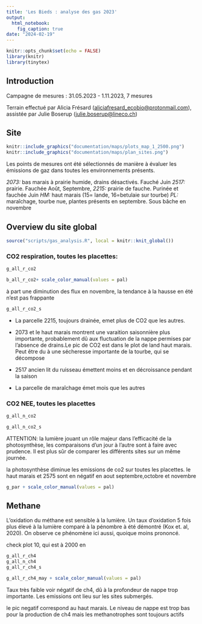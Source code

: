 ```yaml
---
title: 'Les Bieds : analyse des gas 2023'
output:
  html_notebook:
    fig_caption: true
date: "2024-02-19"
---
```


```r
knitr::opts_chunk$set(echo = FALSE)
library(knitr)
library(tinytex)
```

## Introduction

Campagne de mesures : 31.05.2023 - 1.11.2023, 7 mesures

Terrain effectué par Alicia Frésard ([aliciafresard_ecobio\@protonmail.com](mailto:aliciafresard_ecobio@protonmail.com){.email}), assistée par Julie Boserup ([julie.boserup\@lineco.ch](mailto:julie.boserup@lineco.ch){.email})

## Site

```r
knitr::include_graphics("documentation/maps/plots_map_1_2500.png")
knitr::include_graphics("documentation/maps/plan_sites.png")
```
Les points de mesures ont été sélectionnés de manière à évaluer les émissions de gaz dans toutes les environnements présents.

*2073:* bas marais à prairie humide, drains désactivés. Fauché Juin
*2517:* prairie. Fauchée Août, Septembre, 
*2215:* prairie de fauche. Purinée et fauchée Juin
*HM:* haut marais (15= lande, 16=betulaie sur tourbe)
*PL:* maraîchage, tourbe nue, plantes présents en septembre. Sous bâche en novembre

## Overview du site global

```r
source("scripts/gas_analysis.R", local = knitr::knit_global())
```

### CO2 respiration, toutes les placettes:

```r
g_all_r_co2
```
```r
b_all_r_co2+ scale_color_manual(values = pal)
```

à part une diminution des flux en novembre, la tendance à la hausse en été n'est pas frappante

```r
g_all_r_co2_s
```
- La parcelle 2215, toujours drainée, emet plus de CO2 que les autres. 
- 2073 et le haut marais montrent une varaition saisonnière plus importante, probablement dû aux fluctuation de la nappe permises par l'absence de drains.Le pic de CO2 est dans le plot de land haut marais. Peut être du à une sécheresse importante de la tourbe, qui se décompose

- 2517 ancien lit du ruisseau émettent moins et en décroissance pendant la saison

- La parcelle de maraîchage émet mois que les autres 


### CO2 NEE, toutes les placettes

```r
g_all_n_co2
```
```r
g_all_n_co2_s
```

ATTENTION: la lumière jouant un rôle majeur dans l'efficacité de la photosynthèse, les comparaisons d'un jour à l'autre sont à faire avec prudence. Il est plus sûr de comparer les différents sites sur un même journée.

la photosynthèse diminue les emissions de co2 sur toutes les placettes. le haut marais et 2575 sont en négatif en aout septembre,octobre et novembre

```r
g_par + scale_color_manual(values = pal)
```

## Methane

L'oxidation du méthane est sensible à la lumière. Un taux d'oxidation 5 fois plus élevé à la lumière comparé à la pénombre à été démontré (Kox et. al, 2020). On observe ce phénomène ici aussi, quoique moins prononcé.

check plot 10, qui est à 2000 en 


```r
g_all_r_ch4 
g_all_n_ch4 
g_all_r_ch4_s
```

```r
g_all_r_ch4_may + scale_color_manual(values = pal)
```

Taux très faible voir négatif de ch4, dû à la profondeur de nappe trop importante.
Les emissions ont lieu sur les sites submergés.

le pic negatif correspond au haut marais. Le niveau de nappe est trop bas pour la production de ch4 mais les methanotrophes sont toujours actifs
